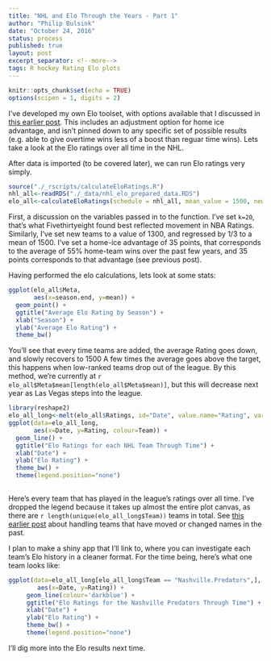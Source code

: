 ```yaml
---
title: "NHL and Elo Through the Years - Part 1"
author: "Philip Bulsink"
date: "October 24, 2016"
status: process
published: true
layout: post
excerpt_separator: <!--more-->
tags: R hockey Rating Elo plots
---
```


```r
knitr::opts_chunk$set(echo = TRUE)
options(scipen = 1, digits = 2)
```

I've developed my own Elo toolset, with options available that I discussed in [this earlier post](https://pbulsink.github.io/blog/2016-10-12/new_elo_tools.html). This includes an adjustment option for home ice advantage, and isn't pinned down to any specific set of possible results (e.g. able to give overtime wins less of a boost than reguar time wins). Lets take a look at the Elo ratings over all time in the NHL.

<!--more-->

After data is imported (to be covered later), we can run Elo ratings very simply.

```r
source("./_rscripts/calculateEloRatings.R")
nhl_all<-readRDS("./_data/nhl_elo_prepared_data.RDS")
elo_all<-calculateEloRatings(schedule = nhl_all, mean_value = 1500, new_teams = 1300, k = 20, home_adv = 35)
```

First, a discussion on the variables passed in to the function. I've set `k=20`, that's what Fivethirtyeight found best reflected movement in NBA Ratings. Similarly, I've set new teams to a value of 1300, and regressed by 1/3 to a mean of 1500. I've set a home-ice advantage of 35 points, that corresponds to the average of 55% home-team wins over the past few years, and 35 points corresponds to that advantage (see previous post).

Having performed the elo calculations, lets look at some stats:
```r
ggplot(elo_all$Meta, 
       aes(x=season.end, y=mean)) + 
  geom_point() +
  ggtitle("Average Elo Rating by Season") +
  xlab("Season") +
  ylab("Average Elo Rating") +
  theme_bw()

```

You'll see that every time teams are added, the average Rating goes down, and slowly recovers to 1500 A few times the average goes above the target, this happens when low-ranked teams drop out of the league. By this method, we're currently at `r elo_all$Meta$mean[length(elo_all$Meta$mean)]`, but this will decrease next year as Las Vegas steps into the league.

```r
library(reshape2)
elo_all_long<-melt(elo_all$Ratings, id="Date", value.name="Rating", variable.name="Team", na.rm=TRUE)
ggplot(data=elo_all_long, 
       aes(x=Date, y=Rating, colour=Team)) +
  geom_line() +
  ggtitle("Elo Ratings for each NHL Team Through Time") +
  xlab("Date") +
  ylab("Elo Rating") +
  theme_bw() +
  theme(legend.position="none")
  
```

Here's every team that has played in the league's ratings over all time. I've dropped the legend because it takes up almost the entire plot canvas, as there are `r length(unique(elo_all_long$Team))` teams in total. See [this earlier post](https://pbulsink.github.io/blog/2016-07-28/Cleaning-Hockey-Reference-Data.html) about handling teams that have moved or changed names in the past.

I plan to make a shiny app that I'll link to, where you can investigate each team's Elo history in a cleaner format. For the time being, here's what one team looks like:
```r
ggplot(data=elo_all_long[elo_all_long$Team == "Nashville.Predators",], 
        aes(x=Date, y=Rating)) +
     geom_line(colour='darkblue') +
     ggtitle("Elo Ratings for the Nashville Predators Through Time") +
     xlab("Date") +
     ylab("Elo Rating") +
     theme_bw() +
     theme(legend.position="none")
```

I'll dig more into the Elo results next time.
